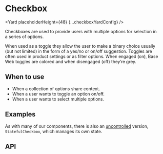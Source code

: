 




# Checkbox

<Yard placeholderHeight={48} {...checkboxYardConfig} />

Checkboxes are used to provide users with multiple options for selection in a series of options.

When used as a toggle they allow the user to make a binary choice usually (but not limited) in
the form of a yes/no or on/off suggestion. Toggles are often used in product settings or as filter
options. When engaged (on), Base Web toggles are colored and when disengaged (off) they’re grey.

## When to use

- When a collection of options share context.
- When a user wants to toggle an option on/off.
- When a user wants to select multiple options.

## Examples

<Example title="Basic usage" path="checkbox/examples/basic-controlled.js">
  <Basic />
</Example>
<Example title="Sizes" path="checkbox/examples/sizes.js">
  <Sizes />
</Example>
<Example title="Error state" path="checkbox/examples/error.js">
  <Error />
</Example>
<Example title="Indeterminate state" path="checkbox/examples/indeterminate.js">
  <Indeterminate />
</Example>
<Example title="Disabled state" path="checkbox/examples/disabled.js">
  <Disabled />
</Example>
<Example title="Overriding styles" path="checkbox/examples/overrides.js">
  <Customization />
</Example>
<Example title="Overriding sub-components" path="checkbox/examples/component-overrides.js">
  <ComponentOverrides />
</Example>
<Example title="Stateful (uncontrolled) usage" path="checkbox/examples/basic-uncontrolled.js">
  <Uncontrolled />
</Example>

As with many of our components, there is also an [uncontrolled](https://reactjs.org/docs/uncontrolled-components.html) version, `StatefulCheckbox`, which manages its own state.

## API

<ApiTable title="Checkbox props" config={checkboxYardConfig} />
<ImplementationLink componentPath="checkbox" />
<Exports component={CheckboxExports} title="Checkbox exports" path="spaceweb/checkbox" />
